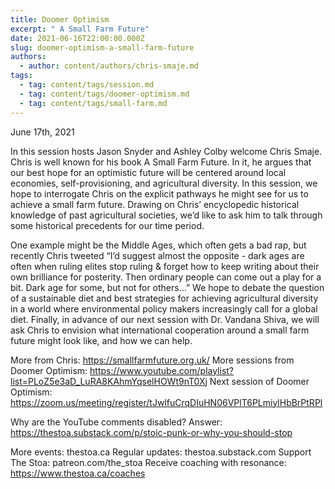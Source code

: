```yaml
---
title: Doomer Optimism
excerpt: " A Small Farm Future"
date: 2021-06-16T22:00:00.000Z
slug: doomer-optimism-a-small-farm-future
authors:
  - author: content/authors/chris-smaje.md
tags:
  - tag: content/tags/session.md
  - tag: content/tags/doomer-optimism.md
  - tag: content/tags/small-farm.md
---
```


June 17th, 2021

In this session hosts Jason Snyder and Ashley Colby welcome Chris Smaje. Chris is well known for his book A Small Farm Future. In it, he argues that our best hope for an optimistic future will be centered around local economies, self-provisioning, and agricultural diversity. In this session, we hope to interrogate Chris on the explicit pathways he might see for us to achieve a small farm future. Drawing on Chris’ encyclopedic historical knowledge of past agricultural societies, we’d like to ask him to talk through some historical precedents for our time period.

One example might be the Middle Ages, which often gets a bad rap, but recently Chris tweeted “I’d suggest almost the opposite - dark ages are often when ruling elites stop ruling & forget how to keep writing about their own brilliance for posterity. Then ordinary people can come out a play for a bit. Dark age for some, but not for others…” We hope to debate the question of a sustainable diet and best strategies for achieving agricultural diversity in a world where environmental policy makers increasingly call for a global diet.  Finally, in advance of our next session with Dr. Vandana Shiva, we will ask Chris to envision what international cooperation around a small farm future might look like, and how we can help.

More from Chris: https://smallfarmfuture.org.uk/
More sessions from Doomer Optimism: https://www.youtube.com/playlist?list=PLoZ5e3aD_LuRA8KAhmYqselHOWt9nT0Xj
Next session of Doomer Optimism: https://zoom.us/meeting/register/tJwlfuCrqDIuHN06VPlT6PLmiylHbBrPtRPl

Why are the YouTube comments disabled? Answer: https://thestoa.substack.com/p/stoic-punk-or-why-you-should-stop

More events: thestoa.ca
Regular updates: thestoa.substack.com
Support The Stoa: patreon.com/the_stoa
Receive coaching with resonance: https://www.thestoa.ca/coaches
